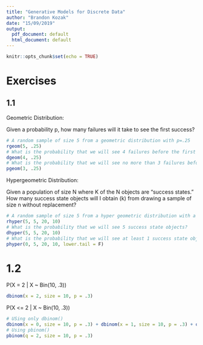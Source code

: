 ```yaml
---
title: "Generative Models for Discrete Data"
author: "Brandon Kozak"
date: "15/09/2019"
output:
  pdf_document: default
  html_document: default
---
```


```r
knitr::opts_chunk$set(echo = TRUE)
```


# Exercises

## 1.1

Geometric Distribution:

Given a probability p, how many failures will it take to see the first success?

```r
# A random sample of size 5 from a geometric distribution with p=.25
rgeom(5, .25)
# What is the probability that we will see 4 failures before the first success?
dgeom(4, .25)
# What is the probability that we will see no more than 3 failures before the first success?
pgeom(3, .25)
```

Hypergeometric Distribution:

Given a population of size N where K of the N objects are "success states." How many success state objects will I obtain (k) from drawing a sample of size n without replacement?


```r
# A random sample of size 5 from a hyper geometric distribution with a population of N=25, K=5 success state objects, given a sample of n=10
rhyper(5, 5, 20, 10)
# What is the probability that we will see 5 success state objects?
dhyper(5, 5, 20, 10)
# What is the probability that we will see at least 1 success state object?
phyper(0, 5, 20, 10, lower.tail = F)
```

# 1.2

P(X = 2 | X ~ Bin(10, .3))
```r
dbinom(x = 2, size = 10, p = .3)
```

P(X <= 2 | X ~ Bin(10, .3))
```r
# USing only dbinom()
dbinom(x = 0, size = 10, p = .3) + dbinom(x = 1, size = 10, p = .3) + dbinom(x = 2, size = 10, p = .3)
# Using pbinom()
pbinom(q = 2, size = 10, p = .3)
```
